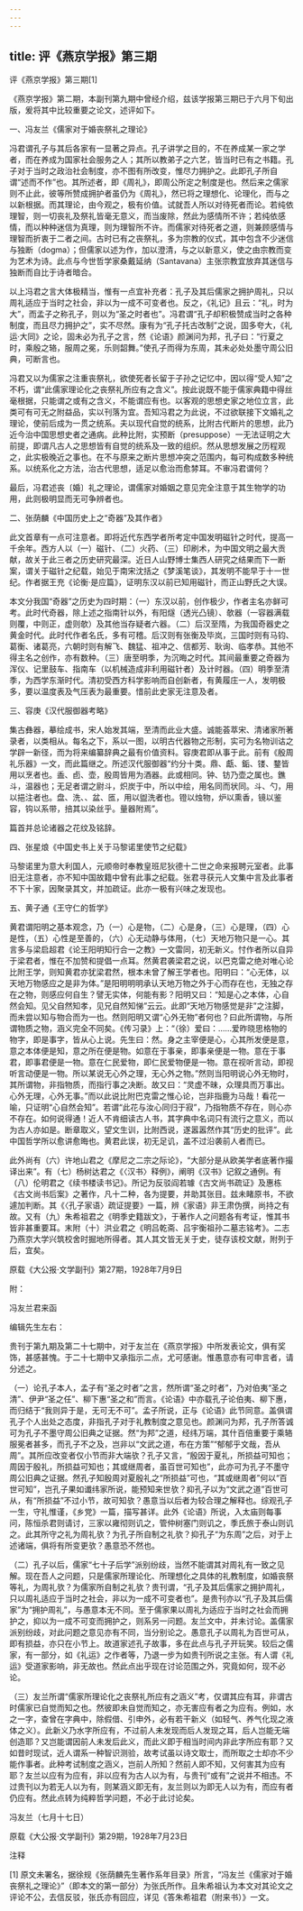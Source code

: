 ```yaml
---
---
---
```

title: 评《燕京学报》第三期
---




评《燕京学报》第三期[1]



《燕京学报》第二期，本副刊第九期中曾经介绍，兹该学报第三期已于六月下旬出版，爰将其中比较重要之论文，述评如下。

一、冯友兰《儒家对于婚丧祭礼之理论》

冯君谓孔子与其后各家有一显著之异点。孔子讲学之目的，不在养成某一家之学者，而在养成为国家社会服务之人；其所以教弟子之六艺，皆当时已有之书籍。孔子对于当时之政治社会制度，亦不图有所改变，惟尽力拥护之。此即孔子所自谓“述而不作”也。其所述者，即《周礼》，即周公所定之制度是也。然后来之儒家则不止此，彼等所赞成拥护者虽仍为《周礼》，然已将之理想化、论理化，而与之以新根据。而其理论，由今观之，极有价值。试就吾人所以对待死者而论。若纯依理智，则一切丧礼及祭礼皆毫无意义，而当废除，然此为感情所不许；若纯依感情，而以种种迷信为真理，则为理智所不许。而儒家对待死者之道，则兼顾感情与理智而折衷于二者之间。古时已有之丧祭礼，多为宗教的仪式，其中包含不少迷信与独断（dogma）；但儒家以述为作，加以澄清，与之以新意义，使之由宗教而变为艺术为诗。此点与今世哲学家桑戴延纳（Santavana）主张宗教宜放弃其迷信与独断而自比于诗者暗合。

以上冯君之言大体极精当，惟有一点宜补充者：孔子及其后儒家之拥护周礼，只以周礼适应于当时之社会，非以为一成不可变者也。反之，《礼记》且云：“礼，时为大”，而孟子之称孔子，则以为“圣之时者也”。冯君谓“孔子却积极赞成当时之各种制度，而且尽力拥护之”，实不尽然。康有为“孔子托古改制”之说，固多夸大，《礼运·大同》之论，固未必为孔子之言，然《论语》颜渊问为邦，孔子曰：“行夏之时，乘殷之辂，服周之冕，乐则韶舞。”使孔子而得为东周，其未必处处墨守周公旧典，可断言也。

冯君又以为儒家之注重丧祭礼，欲使死者长留于子孙之记忆中，因以得“受人知”之不朽，谓“此儒家理论化之丧祭礼所应有之含义”。按此说既不能于儒家典籍中得丝毫根据，只能谓之或有之含义，不能谓应有也。以客观的思想史家之地位立言，此类可有可无之附益品，实以刊落为宜。吾知冯君之为此说，不过欲联接下文婚礼之理论，使前后成为一贯之统系。夫以现代自觉的统系，比附古代断片的思想，此乃近今治中国思想史者之通病。此种比附，实预断（presuppose）一无法证明之大前提，即谓凡古人之思想皆有自觉的统系及一致的组织。然从思想发展之历程观之，此实极晚近之事也。在不与原来之断片思想冲突之范围内，每可构成数多种统系。以统系化之方法，治古代思想，适足以愈治而愈棼耳。不审冯君谓何？

最后，冯君述丧〔婚〕礼之理论，谓儒家对婚姻之意见完全注意于其生物学的功用，此则极明显而无可争辨者也。

二、张荫麟《中国历史上之“奇器”及其作者》

此文首章有一点可注意者。即将近代东西学者所考定中国发明磁针之时代，提高一千余年。西方人以（一）磁针、（二）火药、（三）印刷术，为中国文明之最大贡献，故关于此三者之历史研究最深。近日人山野博士集西人研究之结果而下一断案，谓关于磁针之纪载，始见于南宋沈括之《梦溪笔谈》，其发明不能早于十一世纪。作者据王充《论衡·是应篇》，证明东汉以前已知用磁针，而正山野氏之大误。

本文分我国“奇器”之历史为四时期：（一）东汉以前，创作极少，作者主名亦鲜可考。此时代奇器，除上述之指南针以外，有阳燧（透光凸镜）、欹器（一容器满载则覆，中则正，虚则欹）及其他当存疑者六器。（二）后汉至隋，为我国奇器史之黄金时代。此时代作者名氏，多有可稽。后汉则有张衡及毕岚，三国时则有马钧、葛衡、诸葛亮，六朝时则有解飞、魏猛、祖冲之、信都芳、耿询、临孝恭。其他不得主名之创作，亦有数种。（三）唐至明季，为沉晦之时代。其间最重要之奇器为浑仪、记里鼓车、指南车（以机械造成非利用磁针者）及计时器。（四）明季至清季，为西学东渐时代。清初受西方科学影响而自创新者，有黄履庄一人，发明极多，要以温度表及气压表为最重要。惜前此史家无注意及者。

三、容庚《汉代服御器考略》

集古彝器，摹绘成书，宋人始发其端，至清而此业大盛。诚能荟萃宋、清诸家所著录者，以类相从。每名之下，系以一图，以明古代器物之形制，实可为名物训诂之学辟一新径，而为将来编纂辞典之最有价值资料。容庚君即从事于此。前有《殷周礼乐器》一文，而此篇继之。所述汉代服御器“约分十类。鼎、甗、銗、镂、鍪皆用以烹者也。盉、卣、壶，殷周皆用为酒器。此或相同。钟、钫乃壶之属也。鐎斗，温器也；无足者谓之尉斗，炽炭于中，所以中绘，用名同而状同。斗、勺，用以挹注者也。盘、洗、、盆、匜，用以盥洗者也。镫以烛物，炉以熏香，镜以鉴容，钩以系带，掊其以染丝乎。量器附焉”。

篇首并总论诸器之花纹及铭辞。

四、张星烺《中国史书上关于马黎诺里使节之纪载》

马黎诺里为意大利国人，元顺帝时奉教皇班尼狄德十二世之命来报聘元室者。此事旧无注意者，亦不知中国故籍中曾有此事之纪载。张君寻获元人文集中言及此事者不下十家，因聚录其文，并加疏证。此亦一极有兴味之发现也。

五、黄子通《王守仁的哲学》

黄君谓阳明之基本观念，乃（一）心是物，（二）心是身，（三）心是理，（四）心是性，（五）心性是至善的，（六）心无动静与体用，（七）天地万物只是一心。其言多与梁启超君《论王阳明知行合一之教》一文雷同，初无新义。忖作者所以自异于梁君者，惟在不加赞和提倡一点耳。然黄君袭梁君之说，以巴克雷之绝对唯心论比附王学，则知黄君亦犹梁君然，根本未曾了解王学者也。阳明曰：“心无体，以天地万物感应之是非为体。”是阳明明明承认天地万物之外于心而存在也，无独之存在之物，则感应何自生？譬无实体，何能有影？阳明又曰：“知是心之本体，心自然会知。见父自然知孝，见兄自然知悌”云云。此即“天地万物感觉是非”之注脚，而未尝以知与物合而为一也。然则阳明又谓“心外无物”者何也？曰此所谓物，与所谓物质之物，涵义完全不同矣。《传习录》上：“（徐）爱曰：……爱昨晓思格物的物字，即是事字，皆从心上说。先生曰：然。身之主宰便是心，心其所发便是意，意之本体便是知，意之所在便是物。如意在于事亲，即事亲便是一物。意在于事君，即事君便是一物。意在仁民爱物，即仁民爱物便是一物。意在视听言动，即视听言动便是一物。所以某说无心外之理，无心外之物。”然则当阳明说心外无物时，其所谓物，非指物质，而指行事之决断。故又曰：“灵虚不昧，众理具而万事出。心外无理，心外无事。”而以此说比附巴克雷之惟心论，岂非指鹿为马哉！看花一喻，只证明“心自然会知”。若谓“此花与汝心同归于寂”，乃指物质不存在，则心亦不存在。如何说得通！近人不肯细读古人书，其字典中名词只有流行之意义，而以为古人亦如是。断章取义，望文生训，比附西说，遂嚣嚣然作其“历史的批评”。此中国哲学所以愈讲愈晦也。黄君此误，初无足讥，盖不过沿袭前人者而已。

此外尚有（六）许地山君之《摩尼之二宗之际论》，“大部分是从欧美学者底著作撮译出来”。有（七）杨树达君之《〈汉书〉释例》，阐明《汉书》记叙之通例。有（八）伦明君之《续书楼读书记》。所记为反驳阎若璩《古文尚书疏证》及惠栋《古文尚书后案》之著作，凡十二种，各为提要，并助其张目。兹未睹原书，不欲遽加判断。其《〈孔子家语〉疏证提要》一篇，辨《家语》非王肃伪撰，尚持之有故。又有（九）朱希祖君之《明季史籍跋文》，于著作人之问题各有考证，惟其书皆非甚重要耳。末附（十）洪业君之《明吕乾斋、吕宇衡祖孙二墓志铭考》。二志乃燕京大学兴筑校舍时掘地所得者。其人其文皆无关于史，徒存该校文献，附列于后，宜矣。





原载《大公报·文学副刊》第27期，1928年7月9日





附：

冯友兰君来函

编辑先生左右：

贵刊于第九期及第二十七期中，对于友兰在《燕京学报》中所发表论文，俱有奖饰，甚感甚愧。于二十七期中又承指示二点，尤可感谢。惟愚意亦有可申言者，请分述之。

（一）论孔子本人，孟子有“圣之时者”之言，然所谓“圣之时者”，乃对伯夷“圣之清”、伊尹“圣之任”、柳下惠“圣之和”而言。《论语》中亦载孔子论伯夷、柳下惠，而归结于“我则异于是，无可无不可”。孟子所说，正与《论语》此节同意。盖俱谓孔子个人出处之态度，非指孔子对于礼教制度之意见也。颜渊问为邦，孔子所答诚可为孔子不墨守周公旧典之证据。然“为邦”之道，经纬万端，其什百倍重要于乘辂服冕者甚多，而孔子不之及，岂非以“文武之道，布在方策”“郁郁乎文哉，吾从周”。其所应改变者仅小节而非大端欤？孔子又言，“殷因于夏礼，所损益可知也；周因于殷礼，所损益可知也；其或继周者，虽百世可知也”，此亦可为孔子不墨守周公旧典之证据。然孔子知殷周对夏殷礼之“所损益”可也，“其或继周者”何以“百世可知”，岂孔子果如谶纬家所说，能预知来世欤？抑孔子以为“文武之道”百世可从，有“所损益”不过小节，故可知欤？愚意当以后者为较合理之解释也。综观孔子一生，守礼惟谨，《乡党》一篇，描写甚详。此外《论语》所说，入太庙则每事问，陈恒杀君则请讨，三家以雍彻则讥之，管仲树塞门则讥之，季氏旅于泰山则讥之。此其所守之礼为周礼欤？为孔子所自制之礼欤？抑孔子“为东周”之后，对于上述诸端，俱将有所变更欤？愚意恐不然也。

（二）孔子以后，儒家“七十子后学”派别纷歧，当然不能谓其对周礼有一致之见解。现在吾人之问题，只是儒家所理论化、所理想化之具体的礼教制度，如婚丧祭等礼，为周礼欤？为儒家所自制之礼欤？贵刊谓，“孔子及其后儒家之拥护周礼，只以周礼适应于当时之社会，非以为一成不可变者也”。是贵刊亦以“孔子及其后儒家”为“拥护周礼”，与愚意本无不同。至于儒家果以周礼为适应于当时之社会而拥护之，抑以为一成不可变而拥护之，则系另一问题。友兰文中，并未讨论。盖儒家派别纷歧，对此问题之意见亦有不同，当分别论之。愚意孔子以周礼为百世可从，即有损益，亦只在小节上。故道家述孔子故事，多在此点与孔子开玩笑。较后之儒家，有一部分，如《礼运》之作者等，乃退一步为如贵刊所说之主张。有人谓《礼运》受道家影响，非无故也。然此点出乎现在讨论范围之外，究竟如何，现不必论。

（三）友兰所谓“儒家所理论化之丧祭礼所应有之涵义”考，仅谓其应有耳，非谓古时儒家已自觉而知之也。然彼即未自觉而知之，亦无害应有者之为应有。例如，水之一字，查曾在字典中，除假借、引申外，必有若干新义（如轻气、养气化现之液体之义）。此新义乃水字所应有，不过前人未发现而后人发现之耳，后人岂能无端创造耶？又岂能谓因前人未发后此义，而此义即于相当时间内非此字所应有耶？又如昔时现试，近人谓系一种智识测验，故考试虽以诗文取士，而所取之士却亦不少能作事者。此种考试制度之涵义，岂前人所知？然前人即不知，又何害其为应有耶？友兰以应有为应有，非以应有为古人以为有，与贵刊“或有”之说并不相违。不过贵刊以为若无人以为有，则某涵义即无有，友兰则以为即无人以为有，而应有者仍应有。然此点转为纯粹哲学问题，不必于此讨论矣。

冯友兰（七月十七日）





原载《大公报·文学副刊》第29期，1928年7月23日


注释

[1] 原文未署名，据徐规《张荫麟先生著作系年目录》所言，“冯友兰《儒家对于婚丧祭礼之理论》”（即本文的第一部分）为张氏所作。且朱希祖认为本文对其论文之评论不公，去信反驳，张氏亦有回应，详见《答朱希祖君（附来书）》一文。